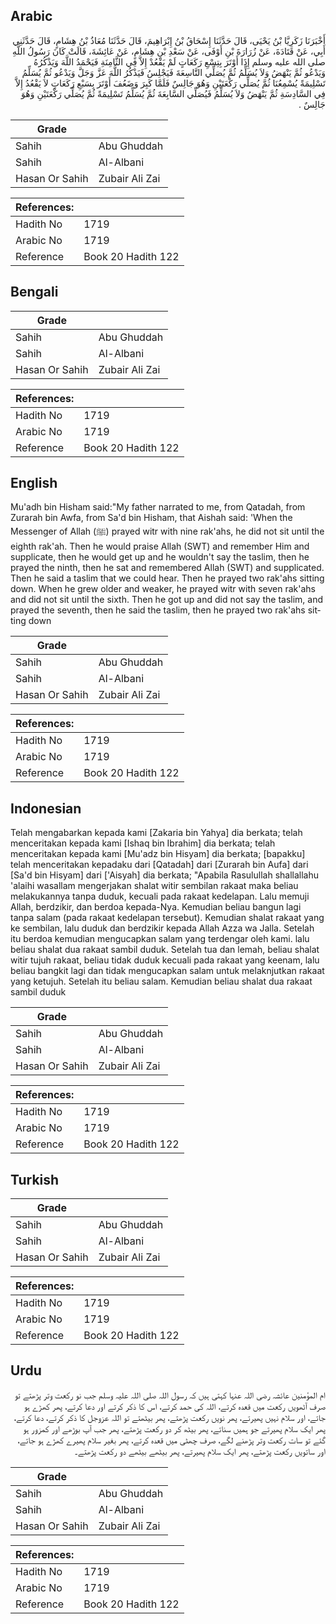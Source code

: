 ## Arabic


<div dir="rtl" lang="ar" style={{fontSize:'larger',backgroundColor:'#f8f9fa',padding:20}}>
أَخْبَرَنَا زَكَرِيَّا بْنُ يَحْيَى، قَالَ حَدَّثَنَا إِسْحَاقُ بْنُ إِبْرَاهِيمَ، قَالَ حَدَّثَنَا مُعَاذُ بْنُ هِشَامٍ، قَالَ حَدَّثَنِي أَبِي، عَنْ قَتَادَةَ، عَنْ زُرَارَةَ بْنِ أَوْفَى، عَنْ سَعْدِ بْنِ هِشَامٍ، عَنْ عَائِشَةَ، قَالَتْ كَانَ رَسُولُ اللَّهِ صلى الله عليه وسلم إِذَا أَوْتَرَ بِتِسْعِ رَكَعَاتٍ لَمْ يَقْعُدْ إِلاَّ فِي الثَّامِنَةِ فَيَحْمَدُ اللَّهَ وَيَذْكُرُهُ وَيَدْعُو ثُمَّ يَنْهَضُ وَلاَ يُسَلِّمُ ثُمَّ يُصَلِّي التَّاسِعَةَ فَيَجْلِسُ فَيَذْكُرُ اللَّهَ عَزَّ وَجَلَّ وَيَدْعُو ثُمَّ يُسَلِّمُ تَسْلِيمَةً يُسْمِعُنَا ثُمَّ يُصَلِّي رَكْعَتَيْنِ وَهُوَ جَالِسٌ فَلَمَّا كَبِرَ وَضَعُفَ أَوْتَرَ بِسَبْعِ رَكَعَاتٍ لاَ يَقْعُدُ إِلاَّ فِي السَّادِسَةِ ثُمَّ يَنْهَضُ وَلاَ يُسَلِّمُ فَيُصَلِّي السَّابِعَةَ ثُمَّ يُسَلِّمُ تَسْلِيمَةً ثُمَّ يُصَلِّي رَكْعَتَيْنِ وَهُوَ جَالِسٌ ‏.‏
</div>
<div style={{backgroundColor:'#f8f9fa',padding:20, marginBottom: 10}}><table> <thead> <tr> <th>Grade</th> <th></th> </tr> </thead> <tbody> <tr><td>Sahih</td><td>Abu Ghuddah</td></tr><tr><td>Sahih</td><td>Al-Albani</td></tr><tr><td>Hasan Or Sahih</td><td>Zubair Ali Zai</td></tr></tbody></table><table> <thead> <tr> <th>References:</th> <th></th> </tr> </thead> <tbody><tr><td>Hadith No</td><td>1719</td></tr><tr><td>Arabic No</td><td>1719</td></tr><tr><td>Reference</td><td>Book 20 Hadith 122</td></tr></tbody></table></div>

## Bengali


<div dir="ltr" lang="bn" style={{fontSize:'larger',backgroundColor:'#f8f9fa',padding:20}}>

</div>
<div style={{backgroundColor:'#f8f9fa',padding:20, marginBottom: 10}}><table> <thead> <tr> <th>Grade</th> <th></th> </tr> </thead> <tbody> <tr><td>Sahih</td><td>Abu Ghuddah</td></tr><tr><td>Sahih</td><td>Al-Albani</td></tr><tr><td>Hasan Or Sahih</td><td>Zubair Ali Zai</td></tr></tbody></table><table> <thead> <tr> <th>References:</th> <th></th> </tr> </thead> <tbody><tr><td>Hadith No</td><td>1719</td></tr><tr><td>Arabic No</td><td>1719</td></tr><tr><td>Reference</td><td>Book 20 Hadith 122</td></tr></tbody></table></div>

## English


<div dir="ltr" lang="en" style={{fontSize:'larger',backgroundColor:'#f8f9fa',padding:20}}>
Mu'adh bin Hisham said:"My father narrated to me, from Qatadah, from Zurarah bin Awfa, from Sa'd bin Hisham, that Aishah said: 'When the Messenger of Allah (ﷺ) prayed witr with nine rak'ahs, he did not sit until the eighth rak'ah. Then he would praise Allah (SWT) and remember Him and supplicate, then he would get up and he wouldn't say the taslim, then he prayed the ninth, then he sat and remembered Allah (SWT) and supplicated. Then he said a taslim that we could hear. Then he prayed two rak'ahs sitting down. When he grew older and weaker, he prayed witr with seven rak'ahs and did not sit until the sixth. Then he got up and did not say the taslim, and prayed the seventh, then he said the taslim, then he prayed two rak'ahs sitting down
</div>
<div style={{backgroundColor:'#f8f9fa',padding:20, marginBottom: 10}}><table> <thead> <tr> <th>Grade</th> <th></th> </tr> </thead> <tbody> <tr><td>Sahih</td><td>Abu Ghuddah</td></tr><tr><td>Sahih</td><td>Al-Albani</td></tr><tr><td>Hasan Or Sahih</td><td>Zubair Ali Zai</td></tr></tbody></table><table> <thead> <tr> <th>References:</th> <th></th> </tr> </thead> <tbody><tr><td>Hadith No</td><td>1719</td></tr><tr><td>Arabic No</td><td>1719</td></tr><tr><td>Reference</td><td>Book 20 Hadith 122</td></tr></tbody></table></div>

## Indonesian


<div dir="ltr" lang="id" style={{fontSize:'larger',backgroundColor:'#f8f9fa',padding:20}}>
Telah mengabarkan kepada kami [Zakaria bin Yahya] dia berkata; telah menceritakan kepada kami [Ishaq bin Ibrahim] dia berkata; telah menceritakan kepada kami [Mu'adz bin Hisyam] dia berkata; [bapakku] telah menceritakan kepadaku dari [Qatadah] dari [Zurarah bin Aufa] dari [Sa'd bin Hisyam] dari ['Aisyah] dia berkata; "Apabila Rasulullah shallallahu 'alaihi wasallam mengerjakan shalat witir sembilan rakaat maka beliau melakukannya tanpa duduk, kecuali pada rakaat kedelapan. Lalu memuji Allah, berdzikir, dan berdoa kepada-Nya. Kemudian beliau bangun lagi tanpa salam (pada rakaat kedelapan tersebut). Kemudian shalat rakaat yang ke sembilan, lalu duduk dan berdzikir kepada Allah Azza wa Jalla. Setelah itu berdoa kemudian mengucapkan salam yang terdengar oleh kami. lalu beliau shalat dua rakaat sambil duduk. Setelah tua dan lemah, beliau shalat witir tujuh rakaat, beliau tidak duduk kecuali pada rakaat yang keenam, lalu beliau bangkit lagi dan tidak mengucapkan salam untuk melaknjutkan rakaat yang ketujuh. Setelah itu beliau salam. Kemudian beliau shalat dua rakaat sambil duduk
</div>
<div style={{backgroundColor:'#f8f9fa',padding:20, marginBottom: 10}}><table> <thead> <tr> <th>Grade</th> <th></th> </tr> </thead> <tbody> <tr><td>Sahih</td><td>Abu Ghuddah</td></tr><tr><td>Sahih</td><td>Al-Albani</td></tr><tr><td>Hasan Or Sahih</td><td>Zubair Ali Zai</td></tr></tbody></table><table> <thead> <tr> <th>References:</th> <th></th> </tr> </thead> <tbody><tr><td>Hadith No</td><td>1719</td></tr><tr><td>Arabic No</td><td>1719</td></tr><tr><td>Reference</td><td>Book 20 Hadith 122</td></tr></tbody></table></div>

## Turkish


<div dir="ltr" lang="tr" style={{fontSize:'larger',backgroundColor:'#f8f9fa',padding:20}}>

</div>
<div style={{backgroundColor:'#f8f9fa',padding:20, marginBottom: 10}}><table> <thead> <tr> <th>Grade</th> <th></th> </tr> </thead> <tbody> <tr><td>Sahih</td><td>Abu Ghuddah</td></tr><tr><td>Sahih</td><td>Al-Albani</td></tr><tr><td>Hasan Or Sahih</td><td>Zubair Ali Zai</td></tr></tbody></table><table> <thead> <tr> <th>References:</th> <th></th> </tr> </thead> <tbody><tr><td>Hadith No</td><td>1719</td></tr><tr><td>Arabic No</td><td>1719</td></tr><tr><td>Reference</td><td>Book 20 Hadith 122</td></tr></tbody></table></div>

## Urdu


<div dir="rtl" lang="ur" style={{fontSize:'larger',backgroundColor:'#f8f9fa',padding:20}}>
ام المؤمنین عائشہ رضی اللہ عنہا کہتی ہیں کہ رسول اللہ صلی اللہ علیہ وسلم جب نو رکعت وتر پڑھتے تو صرف آٹھویں رکعت میں قعدہ کرتے، اللہ کی حمد کرتے، اس کا ذکر کرتے اور دعا کرتے، پھر کھڑے ہو جاتے، اور سلام نہیں پھیرتے، پھر نویں رکعت پڑھتے، پھر بیٹھتے تو اللہ عزوجل کا ذکر کرتے، دعا کرتے، پھر ایک سلام پھیرتے جو ہمیں سناتے، پھر بیٹھ کر دو رکعت پڑھتے، پھر جب آپ بوڑھے اور کمزور ہو گئے تو سات رکعت وتر پڑھنے لگے، صرف چھٹی میں قعدہ کرتے، پھر بغیر سلام پھیرے کھڑے ہو جاتے، اور ساتویں رکعت پڑھتے، پھر ایک سلام پھیرتے، پھر بیٹھے بیٹھے دو رکعت پڑھتے۔
</div>
<div style={{backgroundColor:'#f8f9fa',padding:20, marginBottom: 10}}><table> <thead> <tr> <th>Grade</th> <th></th> </tr> </thead> <tbody> <tr><td>Sahih</td><td>Abu Ghuddah</td></tr><tr><td>Sahih</td><td>Al-Albani</td></tr><tr><td>Hasan Or Sahih</td><td>Zubair Ali Zai</td></tr></tbody></table><table> <thead> <tr> <th>References:</th> <th></th> </tr> </thead> <tbody><tr><td>Hadith No</td><td>1719</td></tr><tr><td>Arabic No</td><td>1719</td></tr><tr><td>Reference</td><td>Book 20 Hadith 122</td></tr></tbody></table></div>